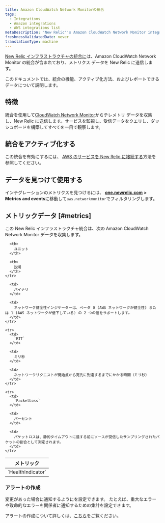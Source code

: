 ```yaml
---
title: Amazon CloudWatch Network Monitorの統合
tags:
  - Integrations
  - Amazon integrations
  - AWS integrations list
metaDescription: 'New Relic''s Amazon CloudWatch Network Monitor integration: what data it reports and how to enable it.'
freshnessValidatedDate: never
translationType: machine
---
```


[New Relic インフラストラクチャの統合に](/docs/infrastructure/integrations-getting-started/getting-started/introduction-infrastructure-integrations)は、Amazon CloudWatch Network Monitor の統合が含まれており、メトリクス データを New Relic に送信します。

このドキュメントでは、統合の機能、アクティブ化方法、およびレポートできるデータについて説明します。

## 特徴

統合を使用して[CloudWatch Network Monitor](https://docs.aws.amazon.com/AmazonCloudWatch/latest/monitoring/nw-monitor-create-console.html)からテレメトリ データを収集し、New Relic に送信します。サービスを監視し、受信データをクエリし、ダッシュボードを構築してすべてを一目で観察します。

## 統合をアクティブ化する

この統合を有効にするには、 [AWS のサービスを New Relic に接続する](/docs/infrastructure/amazon-integrations/connect/aws-metric-stream-setup/)方法を参照してください。

## データを見つけて使用する

インテグレーションのメトリクスを見つけるには、 <DNT>**[one.newrelic.com](https://one.newrelic.com/all-capabilities) > Metrics and events**</DNT>に移動して`aws.networkmonitor`でフィルタリングします。

## メトリックデータ [#metrics]

この New Relic インフラストラクチャ統合は、次の Amazon CloudWatch Network Monitor データを収集します。

<table>
  <thead>
    <tr>
      <th style={{ width: "220px" }}>
        メトリック
      </th>

      <th>
        ユニット
      </th>

      <th>
        説明
      </th>
    </tr>
  </thead>

  <tbody>
    <tr>
      <td>
        `HealthIndicator`
      </td>

      <td>
        バイナリ
      </td>

      <td>
        ネットワーク健全性インジケーターは、ベータ 0 (AWS ネットワークが健全性) または 1 (AWS ネットワークが低下している) の 2 つの値をサポートします。
      </td>
    </tr>

    <tr>
      <td>
        `RTT`
      </td>

      <td>
        ミリ秒
      </td>

      <td>
        ネットワークリクエストが開始点から宛先に到達するまでにかかる時間（ミリ秒）
      </td>
    </tr>

    <tr>
      <td>
        `PacketLoss`
      </td>

      <td>
        パーセント
      </td>

      <td>
        パケットロスは、静的タイムアウトに達する前にソースが受信したサンプリングされたパケットの割合として測定されます。
      </td>
    </tr>
  </tbody>
</table>

### アラートの作成

変更があった場合に通知するように<InlinePopover type="alerts"/>を設定できます。 たとえば、重大なエラーや致命的なエラーを関係者に通知するための集計を設定できます。

アラートの作成について詳しくは、[こちら](/docs/alerts-applied-intelligence/new-relic-alerts/learn-alerts/introduction-alerts/)をご覧ください。
